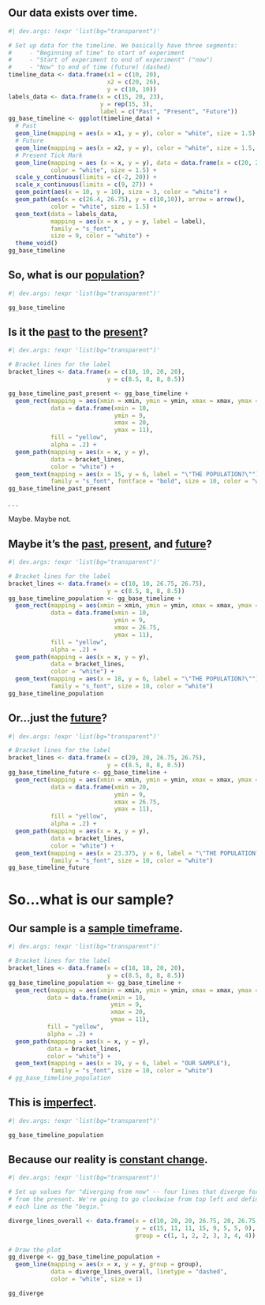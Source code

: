 ## Our data exists over time. {transition="fade"}

```r
#| dev.args: !expr 'list(bg="transparent")'

# Set up data for the timeline. We basically have three segments:
#     - "Beginning of time" to start of experiment
#     - "Start of experiment to end of experiment" ("now")
#     - "Now" to end of time (future) (dashed)
timeline_data <- data.frame(x1 = c(10, 20),
                            x2 = c(20, 26),
                            y = c(10, 10))
labels_data <- data.frame(x = c(15, 20, 23),
                          y = rep(15, 3),
                          label = c("Past", "Present", "Future"))
gg_base_timeline <- ggplot(timeline_data) +
  # Past
  geom_line(mapping = aes(x = x1, y = y), color = "white", size = 1.5) +
  # Future
  geom_line(mapping = aes(x = x2, y = y), color = "white", size = 1.5, linetype = "dashed") +
  # Present Tick Mark
  geom_line(mapping = aes (x = x, y = y), data = data.frame(x = c(20, 20), y = c(9.5, 10.5)),
            color = "white", size = 1.5) +
  scale_y_continuous(limits = c(-2, 20)) +
  scale_x_continuous(limits = c(9, 27)) +
  geom_point(aes(x = 10, y = 10), size = 3, color = "white") +
  geom_path(aes(x = c(26.4, 26.75), y = c(10,10)), arrow = arrow(), 
            color = "white", size = 1.5) +
  geom_text(data = labels_data,
            mapping = aes(x = x , y = y, label = label),
            family = "s_font",
            size = 9, color = "white") +
  theme_void()
gg_base_timeline

```

## So, what is our [population]{style="text-decoration: underline;"}? {transition="fade"}

```r
#| dev.args: !expr 'list(bg="transparent")'

gg_base_timeline
```

## Is it the [past]{.underline} to the [present]{.underline}? {transition="fade"}

```r
#| dev.args: !expr 'list(bg="transparent")'

# Bracket lines for the label
bracket_lines <- data.frame(x = c(10, 10, 20, 20),
                            y = c(8.5, 8, 8, 8.5))

gg_base_timeline_past_present <- gg_base_timeline +
  geom_rect(mapping = aes(xmin = xmin, ymin = ymin, xmax = xmax, ymax = ymax, size = NA),
            data = data.frame(xmin = 10,
                              ymin = 9,
                              xmax = 20,
                              ymax = 11),
            fill = "yellow",
            alpha = .2) + 
  geom_path(mapping = aes(x = x, y = y),
            data = bracket_lines,
            color = "white") +
  geom_text(mapping = aes(x = 15, y = 6, label = "\"THE POPULATION?\""),
            family = "s_font", fontface = "bold", size = 10, color = "white")
gg_base_timeline_past_present
```

. . .

::: {.absolute top="500" left="300"}
[Maybe. Maybe not.]{.h1-chars}
:::

## Maybe it's the [past]{.underline}, [present]{.underline}, and [future]{.underline}? {transition="fade"}

```r
#| dev.args: !expr 'list(bg="transparent")'

# Bracket lines for the label
bracket_lines <- data.frame(x = c(10, 10, 26.75, 26.75),
                            y = c(8.5, 8, 8, 8.5))
gg_base_timeline_population <- gg_base_timeline +
  geom_rect(mapping = aes(xmin = xmin, ymin = ymin, xmax = xmax, ymax = ymax, size = NA),
            data = data.frame(xmin = 10,
                              ymin = 9,
                              xmax = 26.75,
                              ymax = 11),
            fill = "yellow",
            alpha = .2) + 
  geom_path(mapping = aes(x = x, y = y),
            data = bracket_lines,
            color = "white") +
  geom_text(mapping = aes(x = 18, y = 6, label = "\"THE POPULATION?\""),
            family = "s_font", size = 10, color = "white")
gg_base_timeline_population
```

## Or...just the [future]{.underline}? {transition="fade"}

```r
#| dev.args: !expr 'list(bg="transparent")'

# Bracket lines for the label
bracket_lines <- data.frame(x = c(20, 20, 26.75, 26.75),
                            y = c(8.5, 8, 8, 8.5))
gg_base_timeline_future <- gg_base_timeline +
  geom_rect(mapping = aes(xmin = xmin, ymin = ymin, xmax = xmax, ymax = ymax, size = NA),
            data = data.frame(xmin = 20,
                              ymin = 9,
                              xmax = 26.75,
                              ymax = 11),
            fill = "yellow",
            alpha = .2) + 
  geom_path(mapping = aes(x = x, y = y),
            data = bracket_lines,
            color = "white") +
  geom_text(mapping = aes(x = 23.375, y = 6, label = "\"THE POPULATION?\""),
            family = "s_font", size = 10, color = "white")
gg_base_timeline_future
```

# So...what is our sample?

## Our sample is a [sample timeframe]{style="text-decoration: underline;"}. {transition="fade"}

```r
#| dev.args: !expr 'list(bg="transparent")'

# Bracket lines for the label
bracket_lines <- data.frame(x = c(18, 18, 20, 20),
                            y = c(8.5, 8, 8, 8.5))
gg_base_timeline_population <- gg_base_timeline +
  geom_rect(mapping = aes(xmin = xmin, ymin = ymin, xmax = xmax, ymax = ymax, size = NA),
           data = data.frame(xmin = 18,
                             ymin = 9,
                             xmax = 20,
                             ymax = 11),
           fill = "yellow",
           alpha = .2) + 
  geom_path(mapping = aes(x = x, y = y),
           data = bracket_lines,
           color = "white") +
  geom_text(mapping = aes(x = 19, y = 6, label = "OUR SAMPLE"),
            family = "s_font", size = 10, color = "white")
# gg_base_timeline_population
```

## This is [imperfect]{.underline}. {transition="fade"}

```r
#| dev.args: !expr 'list(bg="transparent")'

gg_base_timeline_population
```

## Because our reality is [constant change]{.underline}. {transition="fade"}

```r
#| dev.args: !expr 'list(bg="transparent")'

# Set up values for "diverging from now" -- four lines that diverge forward and backwards
# from the present. We're going to go clockwise from top left and define the left side of
# each line as the "begin."

diverge_lines_overall <- data.frame(x = c(10, 20, 20, 26.75, 20, 26.75, 10, 20),
                                    y = c(15, 11, 11, 15, 9, 5, 5, 9),
                                    group = c(1, 1, 2, 2, 3, 3, 4, 4))

# Draw the plot
gg_diverge <- gg_base_timeline_population +
  geom_line(mapping = aes(x = x, y = y, group = group),
            data = diverge_lines_overall, linetype = "dashed",
            color = "white", size = 1) 

gg_diverge

```
